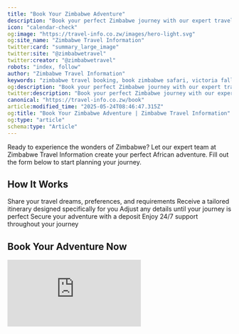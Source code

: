 ```yaml
---
title: "Book Your Zimbabwe Adventure"
description: "Book your perfect Zimbabwe journey with our expert travel specialists. From customized itineraries to full-service bookings, we handle every detail of your African adventure."
icon: "calendar-check"
og:image: "https://travel-info.co.zw/images/hero-light.svg"
og:site_name: "Zimbabwe Travel Information"
twitter:card: "summary_large_image"
twitter:site: "@zimbabwetravel"
twitter:creator: "@zimbabwetravel"
robots: "index, follow"
author: "Zimbabwe Travel Information"
keywords: "zimbabwe travel booking, book zimbabwe safari, victoria falls booking, zimbabwe accommodation, customized zimbabwe itinerary, zimbabwe tour packages, book zimbabwe adventure"
og:description: "Book your perfect Zimbabwe journey with our expert travel specialists. From customized itineraries to full-service bookings, we handle every detail of your African adventure."
twitter:description: "Book your perfect Zimbabwe journey with our expert travel specialists. From customized itineraries to full-service bookings, we handle every detail of your African adventure."
canonical: "https://travel-info.co.zw/book"
article:modified_time: "2025-05-24T08:46:47.315Z"
og:title: "Book Your Zimbabwe Adventure | Zimbabwe Travel Information"
og:type: "article"
schema:type: "Article"
---
```




Ready to experience the wonders of Zimbabwe? Let our expert team at Zimbabwe Travel Information create your perfect African adventure. Fill out the form below to start planning your journey.

## How It Works

<Steps>
  <Step title="Initial Consultation">
    Share your travel dreams, preferences, and requirements
  </Step>
  <Step title="Custom Proposal">
    Receive a tailored itinerary designed specifically for you
  </Step>
  <Step title="Refinement">
    Adjust any details until your journey is perfect
  </Step>
  <Step title="Confirmation">
    Secure your adventure with a deposit
  </Step>
  <Step title="Travel with Confidence">
    Enjoy 24/7 support throughout your journey
  </Step>
</Steps>

## Book Your Adventure Now

<Card>
  <div style={{ minWidth:"100%",maxWidth:"100%",border:"none" }}>
  <iframe id="JotFormIFrame-251418593486063" title="Booking Request Form" onload="window.parent.scrollTo(0,0)" allowtransparency="true" allow="geolocation; microphone; camera; fullscreen; payment" src="https://form.jotform.com/251418593486063" frameborder="0" style={{ minWidth:"100%",maxWidth:"100%",height:"100%",minHeight:"1800px",border:"none" }} scrolling="no" />

  </div>
</Card>

<script src="https://cdn.jotfor.ms/s/umd/latest/for-form-embed-handler.js" />

<script>
{`window.jotformEmbedHandler("iframe[id='JotFormIFrame-251418593486063']", "https://form.jotform.com/")`}

</script>

## Our Booking Services

### Complete Travel Solutions

<Tabs>
  <Tab title="Custom Itineraries">
    Our Zimbabwe specialists design your perfect journey based on your interests, timeframe, and budget. From wildlife safaris to cultural immersion, we craft experiences that showcase the real Zimbabwe.

    **Pricing:**

    - Up to 7 Days: \$75
    - Up to 14 Days: \$125
    - 15\+ Days: \$150
  </Tab>
  <Tab title="Accommodation">
    We partner with Zimbabwe's finest lodges, camps, and hotels to offer exceptional stays across the country. Our relationships mean special rates and exclusive perks for our travelers.
  </Tab>
  <Tab title="Activities">
    From thrilling Victoria Falls adventures to serene safari experiences, we handle all activity bookings so you can focus on enjoying Zimbabwe.
  </Tab>
  <Tab title="Transportation">
    Navigate Zimbabwe with ease. We coordinate airport transfers, domestic flights, private vehicles, and unique transport options.
  </Tab>
</Tabs>

### Service Options

<CardGroup cols={2}>
  <Card title="Self-Planned Travel Review" icon="magnifying-glass" color="#4CAF50">
    **\$25**

    Have our experts review your itinerary to ensure it's realistic and maximizes your Zimbabwe experience.
  </Card>
  <Card title="Full Service Booking" icon="concierge-bell" color="#9C27B0">
    **\$50 \+ 5% of bookings**

    Let us handle all logistics - accommodations, activities, transportation, and special requests.
  </Card>
</CardGroup>

## Why Book With Zimbabwe Travel Information?

<CardGroup cols={3}>
  <Card title="Local Expertise" icon="map-location-dot">
    Our team includes Zimbabweans who know their country intimately
  </Card>
  <Card title="Authentic Experiences" icon="face-smile">
    We focus on genuine connections with places and people
  </Card>
  <Card title="Responsible Travel" icon="leaf">
    We prioritize partners committed to sustainability
  </Card>
  <Card title="24/7 Support" icon="headset">
    Assistance available throughout your journey
  </Card>
  <Card title="Value" icon="sack-dollar">
    Competitive rates through established relationships
  </Card>
  <Card title="Personalization" icon="wand-magic-sparkles">
    Every journey tailored to your interests
  </Card>
</CardGroup>

## Simple Booking Process

<Steps>
  <Step title="Submit Form">
    Complete the booking form above with your travel details
  </Step>
  <Step title="Consultation">
    Speak with our travel specialist about your Zimbabwe experience
  </Step>
  <Step title="Review Proposal">
    Receive your custom itinerary and pricing
  </Step>
  <Step title="Confirm Booking">
    Secure your adventure with a deposit
  </Step>
  <Step title="Travel Preparation">
    Get exclusive pre-departure information
  </Step>
  <Step title="Enjoy Zimbabwe">
    Experience Zimbabwe with our ongoing support
  </Step>
</Steps>

## Popular Zimbabwe Experiences

<AccordionGroup>
  <Accordion title="Wildlife Safaris" icon="paw">
    Guided game drives, walking safaris, and night drives in Zimbabwe's premier national parks including Hwange, Mana Pools, and Gonarezhou.
  </Accordion>
  <Accordion title="Victoria Falls Adventures" icon="water">
    White water rafting, bungee jumping, helicopter flights, sunset cruises, and the Devil's Pool experience.
  </Accordion>
  <Accordion title="Cultural Experiences" icon="users">
    Traditional village visits, craft workshops, community tourism initiatives, and heritage site tours.
  </Accordion>
  <Accordion title="Adventure Activities" icon="mountain">
    Eastern Highlands hiking, Zambezi canoe safaris, Lake Kariba tiger fishing, and Matobo Hills exploration.
  </Accordion>
</AccordionGroup>

## Virtual Consultations Available

<Card title="Speak with a Zimbabwe Expert" icon="video" color="#FF9800">
  Connect directly with our travel specialists via video call for personalized advice and recommendations.

  - **30-Minute Session**: \$40
  - **60-Minute Session**: \$75

  Perfect for detailed planning discussions and destination insights.
</Card>

---

<Info>
  **Need assistance with the booking form?** If you experience any difficulties with the booking form above, please contact us at [bookings@travel-info.co.zw](mailto:bookings@travel-info.co.zw) and we'll be happy to help.
</Info>

<trustpilot />


<Trustpilot />